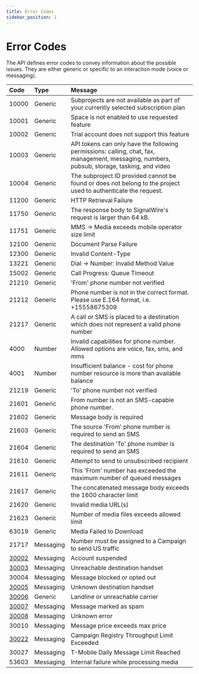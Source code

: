 ```yaml
---
title: Error Codes
sidebar_position: 1
---
```


# Error Codes

The API defines error codes to convey information about the possible issues.
They are either generic or specific to an interaction mode (voice or messaging).

| Code                                                               | Type      | Message                                                                                                                                     |
|:-------------------------------------------------------------------|:----------|:--------------------------------------------------------------------------------------------------------------------------------------------|
| 10000                                                              | Generic   | Subprojects are not available as part of your currently selected subscription plan                                                          |
| 10001                                                              | Generic   | Space is not enabled to use requested feature                                                                                               |
| 10002                                                              | Generic   | Trial account does not support this feature                                                                                                 |
| 10003                                                              | Generic   | API tokens can only have the following permissions: calling, chat, fax, management, messaging, numbers, pubsub, storage, tasking, and video |
| 10004                                                              | Generic   | The subproject ID provided cannot be found or does not belong to the project used to authenticate the request.                              |
| 11200                                                              | Generic   | HTTP Retrieval Failure                                                                                                                      |
| 11750                                                              | Generic   | The response body to SignalWire's request is larger than 64 kB.                                                                             |
| 11751                                                              | Generic   | MMS -> Media exceeds mobile operator size limit                                                                                             |
| 12100                                                              | Generic   | Document Parse Failure                                                                                                                      |
| 12300                                                              | Generic   | Invalid Content-Type                                                                                                                        |
| 13221                                                              | Generic   | Dial -> Number: Invalid Method Value                                                                                                        |
| 15002                                                              | Generic   | Call Progress: Queue Timeout                                                                                                                |
| 21210                                                              | Generic   | 'From' phone number not verified                                                                                                            |
| 21212                                                              | Generic   | Phone number is not in the correct format. Please use E.164 format, i.e. +15558675309                                                       |
| 21217                                                              | Generic   | A call or SMS is placed to a destination which does not represent a valid phone number                                                      |
| 4000                                                               | Number    | Invalid capabilities for phone number. Allowed options are voice, fax, sms, and mms                                                         |
| 4001                                                               | Number    | Insufficient balance - cost for phone number resource is more than available balance                                                        |
| 21219                                                              | Generic   | 'To' phone number not verified                                                                                                              |
| 21601                                                              | Generic   | From number is not an SMS-capable phone number.                                                                                             |
| 21602                                                              | Generic   | Message body is required                                                                                                                    |
| 21603                                                              | Generic   | The source 'From' phone number is required to send an SMS                                                                                   |
| 21604                                                              | Generic   | The destination 'To' phone number is required to send an SMS                                                                                |
| 21610                                                              | Generic   | Attempt to send to unsubscribed recipient                                                                                                   |
| 21611                                                              | Generic   | This 'From' number has exceeded the maximum number of queued messages                                                                       |
| 21617                                                              | Generic   | The concatenated message body exceeds the 1600 character limit                                                                              |
| 21620                                                              | Generic   | Invalid media URL(s)                                                                                                                        |
| 21623                                                              | Generic   | Number of media files exceeds allowed limit                                                                                                 |
| 63019                                                              | Generic   | Media Failed to Download                                                                                                                    |
| 21717                                                              | Messaging | Number must be assigned to a Campaign to send US traffic                                                                                    |
| [30002](/messaging/getting-started/how-to-troubleshoot-common-messaging-issues#30002) | Messaging | Account suspended                                                                                                                           |
| [30003](/messaging/getting-started/how-to-troubleshoot-common-messaging-issues#30003) | Messaging | Unreachable destination handset                                                                                                             |
| 30004                                                              | Messaging | Message blocked or opted out                                                                                                                |
| [30005](/messaging/getting-started/how-to-troubleshoot-common-messaging-issues#30005) | Messaging | Unknown destination handset                                                                                                                 |
| [30006](/messaging/getting-started/how-to-troubleshoot-common-messaging-issues#30006) | Generic   | Landline or unreachable carrier                                                                                                             |
| [30007](/messaging/getting-started/how-to-troubleshoot-common-messaging-issues#30007) | Messaging | Message marked as spam                                                                                                                      |
| [30008](/messaging/getting-started/how-to-troubleshoot-common-messaging-issues#30008) | Messaging | Unknown error                                                                                                                               |
| 30010                                                              | Messaging | Message price exceeds max price                                                                                                             |
| [30022](/messaging/getting-started/how-to-troubleshoot-common-messaging-issues#30022) | Messaging | Campaign Registry Throughput Limit Exceeded                                                                                                 |
| 30027                                                              | Messaging | T-Mobile Daily Message Limit Reached                                                                                                        |
| 53603                                                              | Messaging | Internal failure while processing media                                                                                                     |
